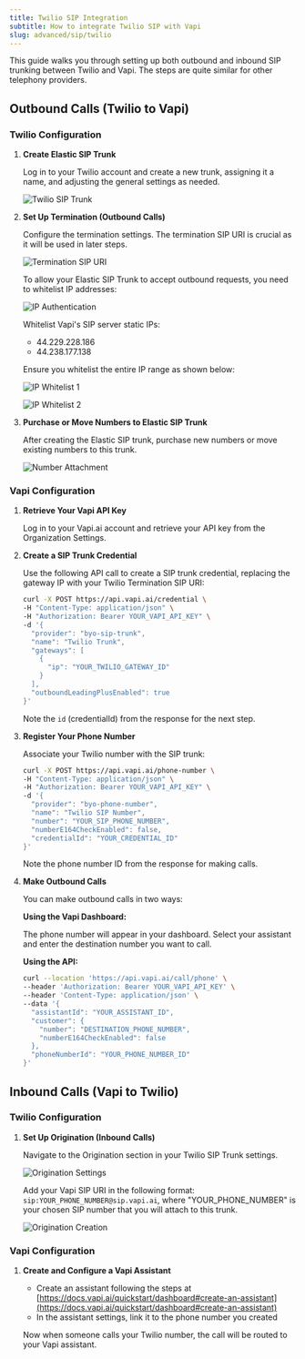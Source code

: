 ```yaml
---
title: Twilio SIP Integration
subtitle: How to integrate Twilio SIP with Vapi
slug: advanced/sip/twilio
---
```


This guide walks you through setting up both outbound and inbound SIP trunking between Twilio and Vapi. The steps are quite similar for other telephony providers.

## Outbound Calls (Twilio to Vapi)

### Twilio Configuration

1. **Create Elastic SIP Trunk**
   
   Log in to your Twilio account and create a new trunk, assigning it a name, and adjusting the general settings as needed.
   
   ![Twilio SIP Trunk](../../static/images/sip/sip-twilio-trunk.png)

2. **Set Up Termination (Outbound Calls)**
   
   Configure the termination settings. The termination SIP URI is crucial as it will be used in later steps.
   
   ![Termination SIP URI](../../static/images/sip/sip-twilio-termination-uri.png)
   
   To allow your Elastic SIP Trunk to accept outbound requests, you need to whitelist IP addresses:
   
   ![IP Authentication](../../static/images/sip/sip-twilio-ip-authentication.png)
   
   Whitelist Vapi's SIP server static IPs:
   - 44.229.228.186
   - 44.238.177.138
   
   Ensure you whitelist the entire IP range as shown below:
   
   ![IP Whitelist 1](../../static/images/sip/sip-twilio-ip-1.png)
   
   ![IP Whitelist 2](../../static/images/sip/sip-twilio-ip-2.png)

3. **Purchase or Move Numbers to Elastic SIP Trunk**
   
   After creating the Elastic SIP trunk, purchase new numbers or move existing numbers to this trunk.
   
   ![Number Attachment](../../static/images/sip/sip-twilio-number-attach.png)

### Vapi Configuration

1. **Retrieve Your Vapi API Key**
   
   Log in to your Vapi.ai account and retrieve your API key from the Organization Settings.

2. **Create a SIP Trunk Credential**
   
   Use the following API call to create a SIP trunk credential, replacing the gateway IP with your Twilio Termination SIP URI:

   ```bash
   curl -X POST https://api.vapi.ai/credential \
   -H "Content-Type: application/json" \
   -H "Authorization: Bearer YOUR_VAPI_API_KEY" \
   -d '{
     "provider": "byo-sip-trunk",
     "name": "Twilio Trunk",
     "gateways": [
       {
         "ip": "YOUR_TWILIO_GATEWAY_ID"
       }
     ],
     "outboundLeadingPlusEnabled": true
   }'
   ```
   
   Note the `id` (credentialId) from the response for the next step.

3. **Register Your Phone Number**
   
   Associate your Twilio number with the SIP trunk:

   ```bash
   curl -X POST https://api.vapi.ai/phone-number \
   -H "Content-Type: application/json" \
   -H "Authorization: Bearer YOUR_VAPI_API_KEY" \
   -d '{
     "provider": "byo-phone-number",
     "name": "Twilio SIP Number",
     "number": "YOUR_SIP_PHONE_NUMBER",
     "numberE164CheckEnabled": false,
     "credentialId": "YOUR_CREDENTIAL_ID"
   }'
   ```
   
   Note the phone number ID from the response for making calls.

4. **Make Outbound Calls**
   
   You can make outbound calls in two ways:
   
   **Using the Vapi Dashboard:**
   
   The phone number will appear in your dashboard. Select your assistant and enter the destination number you want to call.
   
   **Using the API:**
   
   ```bash
   curl --location 'https://api.vapi.ai/call/phone' \
   --header 'Authorization: Bearer YOUR_VAPI_API_KEY' \
   --header 'Content-Type: application/json' \
   --data '{
     "assistantId": "YOUR_ASSISTANT_ID",
     "customer": {
       "number": "DESTINATION_PHONE_NUMBER",
       "numberE164CheckEnabled": false
     },
     "phoneNumberId": "YOUR_PHONE_NUMBER_ID"
   }'
   ```

## Inbound Calls (Vapi to Twilio)

### Twilio Configuration

1. **Set Up Origination (Inbound Calls)**
   
   Navigate to the Origination section in your Twilio SIP Trunk settings.
   
   ![Origination Settings](../../static/images/sip/sip-twilio-origination.png)
   
   Add your Vapi SIP URI in the following format: `sip:YOUR_PHONE_NUMBER@sip.vapi.ai`, where "YOUR_PHONE_NUMBER" is your chosen SIP number that you will attach to this trunk.
   
   ![Origination Creation](../../static/images/sip/sip-twilio-origination-creation.png)

### Vapi Configuration

1. **Create and Configure a Vapi Assistant**
   
   - Create an assistant following the steps at [https://docs.vapi.ai/quickstart/dashboard#create-an-assistant](https://docs.vapi.ai/quickstart/dashboard#create-an-assistant)
   - In the assistant settings, link it to the phone number you created
   
   Now when someone calls your Twilio number, the call will be routed to your Vapi assistant.